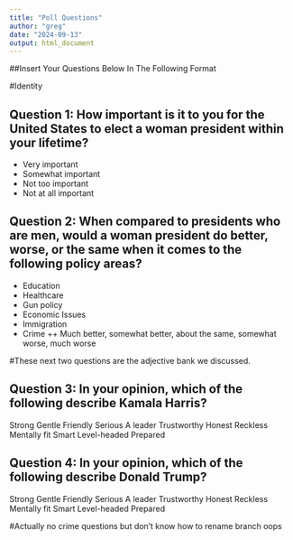 ```yaml
---
title: "Poll Questions"
author: "greg"
date: "2024-09-13"
output: html_document
---
```


##Insert Your Questions Below In The Following Format

#Identity

## Question 1: How important is it to you for the United States to elect a woman president within your lifetime?
+ Very important
+ Somewhat important
+ Not too important
+ Not at all important


## Question 2: When compared to presidents who are men, would a woman president do better, worse, or the same when it comes to the following policy areas?

+ Education
+ Healthcare
+ Gun policy
+ Economic Issues
+ Immigration
+ Crime
++ Much better, somewhat better, about the same, somewhat worse, much worse

#These next two questions are the adjective bank we discussed.

## Question 3: In your opinion, which of the following describe Kamala Harris?
Strong 
Gentle 
Friendly 
Serious 
A leader
Trustworthy
Honest
Reckless
Mentally fit
Smart
Level-headed
Prepared

## Question 4: In your opinion, which of the following describe Donald Trump?
Strong 
Gentle
Friendly 
Serious 
A leader
Trustworthy
Honest
Reckless
Mentally fit
Smart
Level-headed
Prepared

#Actually no crime questions but don't know how to rename branch oops
